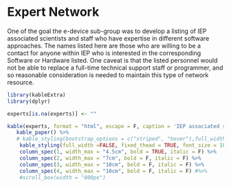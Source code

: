 # Expert Network   {#expnet}

One of the goal the e-device sub-group was to develop a listing of IEP associated scientists and staff who have expertise in different software approaches.  The names listed here are those who are willing to be a contact for anyone within IEP who is interested in the corresponding Software or Hardware listed. One caveat is that the listed personnel would not be able to replace a full-time technical support staff or programmer, and so reasonable consideration is needed to maintain this type of network resource.  


```r


library(kableExtra)
library(dplyr)

experts[is.na(experts)] <- ""

kable(experts, format = "html", escape = F, caption = 'IEP associated staff who have specific experence with a software app or hardward device and are willing te be contacted by newer users or survey teams that are considering these applications.', booktabs = TRUE, align='l') %>%
   kable_paper() %>% 
   # kable_styling(bootstrap_options = c("striped", "hover"),full_width = FALSE, fixed_thead = TRUE, font_size = 20)
    kable_styling(full_width =FALSE, fixed_thead = TRUE, font_size = 18) %>%
    column_spec(1, width_max = "4.5cm", bold = TRUE, italic = F) %>%
    column_spec(2, width_max = "7cm", bold = F, italic = F) %>%
    column_spec(3, width_max = "10cm", bold = F, italic = F) %>%
    column_spec(4, width_max = "10cm", bold = F, italic = F) #%>%
    #scroll_box(width = "800px")

```

